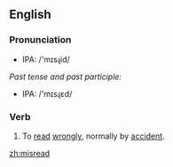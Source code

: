 ==English==
=== Pronunciation ===
*IPA: /'mɪsɻid/

''Past tense and past participle:''
*IPA: /'mɪsɻεd/

=== Verb ===
{{irregverb|'''to misread'''|'''[[misreads]]'''|'''misread'''|'''misread'''|'''[[misreading]]'''}}

# To [[read]] [[wrongly]], normally by [[accident]].

[[zh:misread]]